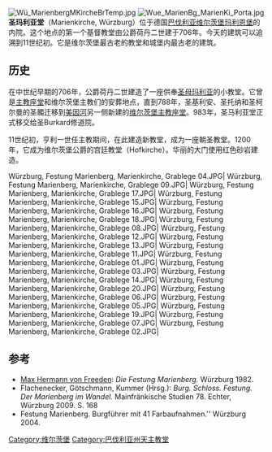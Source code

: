 [[File:Wü_MarienbergMKircheBrTemp.jpg|thumb]]
[[File:Wue_MarienBg_MarienKi_Porta.jpg|thumb]]
'''圣玛利亚堂'''（Marienkirche, Würzburg）位于德国[[巴伐利亚|巴伐利亚]][[维尔茨堡|维尔茨堡]][[玛利恩堡|玛利恩堡]]的内院。这个地点的第一个基督教堂由公爵荷丹二世建于706年。今天的建筑可以追溯到11世纪初。它是维尔茨堡最古老的教堂和城堡内最古老的建筑。

== 历史 ==
在中世纪早期的706年，公爵荷丹二世建造了一座供奉[[圣母玛利亚|圣母玛利亚]]的小教堂。它曾是[[主教座堂|主教座堂]]和维尔茨堡主教们的安葬地点，直到788年，圣基利安、圣托纳和圣柯尔曼的圣髑迁移到[[美因河|美因河]]另一侧新建的[[维尔茨堡主教座堂|维尔茨堡主教座堂]]。983年，圣马利亚堂正式移交给圣Burkard修道院。

11世纪初，亨利一世任主教期间，在此建造新教堂，成为一座朝圣教堂。1200年，它成为维尔茨堡公爵的宫廷教堂（Hofkirche）。华丽的大门使用红色砂岩建造。

<gallery heights="110px">
Würzburg, Festung Marienberg, Marienkirche, Grablege 04.JPG|
Würzburg, Festung Marienberg, Marienkirche, Grablege 09.JPG|
Würzburg, Festung Marienberg, Marienkirche, Grablege 17.JPG|
Würzburg, Festung Marienberg, Marienkirche, Grablege 15.JPG|
Würzburg, Festung Marienberg, Marienkirche, Grablege 16.JPG|
Würzburg, Festung Marienberg, Marienkirche, Grablege 18.JPG|
Würzburg, Festung Marienberg, Marienkirche, Grablege 08.JPG|
Würzburg, Festung Marienberg, Marienkirche, Grablege 12.JPG|
Würzburg, Festung Marienberg, Marienkirche, Grablege 13.JPG|
Würzburg, Festung Marienberg, Marienkirche, Grablege 11.JPG|
Würzburg, Festung Marienberg, Marienkirche, Grablege 01.JPG|
Würzburg, Festung Marienberg, Marienkirche, Grablege 03.JPG|
Würzburg, Festung Marienberg, Marienkirche, Grablege 14.JPG|
Würzburg, Festung Marienberg, Marienkirche, Grablege 20.JPG|
Würzburg, Festung Marienberg, Marienkirche, Grablege 06.JPG|
Würzburg, Festung Marienberg, Marienkirche, Grablege 05.JPG|
Würzburg, Festung Marienberg, Marienkirche, Grablege 19.JPG|
Würzburg, Festung Marienberg, Marienkirche, Grablege 07.JPG|
Würzburg, Festung Marienberg, Marienkirche, Grablege 02.JPG|
</gallery>

== 参考 ==
*[[Max_Hermann_von_Freeden|Max Hermann von Freeden]]: ''Die Festung Marienberg.'' Würzburg 1982.
*Flachenecker, Götschmann, Kummer (Hrsg.): ''Burg. Schloss. Festung. Der Marienberg im Wandel.'' Mainfränkische Studien 78. Echter, Würzburg 2009. S. 168
*Festung Marienberg. Burgführer mit 41 Farbaufnahmen.'' Würzburg 2004.
{{Coord|49.79015|9.918459|display=title}}

[[Category:维尔茨堡|Category:维尔茨堡]]
[[Category:巴伐利亚州天主教堂|Category:巴伐利亚州天主教堂]]